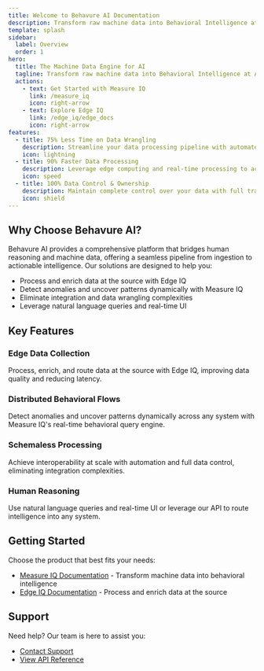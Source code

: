 ```yaml
---
title: Welcome to Behavure AI Documentation
description: Transform raw machine data into Behavioral Intelligence at AI speed with Measure IQ and Edge IQ
template: splash
sidebar:
  label: Overview
  order: 1
hero:
  title: The Machine Data Engine for AI
  tagline: Transform raw machine data into Behavioral Intelligence at AI speed
  actions:
    - text: Get Started with Measure IQ
      link: /measure_iq
      icon: right-arrow
    - text: Explore Edge IQ
      link: /edge_iq/edge_docs
      icon: right-arrow
features:
  - title: 75% Less Time on Data Wrangling
    description: Streamline your data processing pipeline with automated workflows and intelligent processing
    icon: lightning
  - title: 90% Faster Data Processing
    description: Leverage edge computing and real-time processing to accelerate your data operations
    icon: speed
  - title: 100% Data Control & Ownership
    description: Maintain complete control over your data with full transparency and compliance
    icon: shield
---
```


## Why Choose Behavure AI?

Behavure AI provides a comprehensive platform that bridges human reasoning and machine data, offering a seamless pipeline from ingestion to actionable intelligence. Our solutions are designed to help you:

- Process and enrich data at the source with Edge IQ
- Detect anomalies and uncover patterns dynamically with Measure IQ
- Eliminate integration and data wrangling complexities
- Leverage natural language queries and real-time UI

## Key Features

### Edge Data Collection

Process, enrich, and route data at the source with Edge IQ, improving data quality and reducing latency.

### Distributed Behavioral Flows

Detect anomalies and uncover patterns dynamically across any system with Measure IQ's real-time behavioral query engine.

### Schemaless Processing

Achieve interoperability at scale with automation and full data control, eliminating integration complexities.

### Human Reasoning

Use natural language queries and real-time UI or leverage our API to route intelligence into any system.

## Getting Started

Choose the product that best fits your needs:

- [Measure IQ Documentation](/measure_iq/measure_docs) - Transform machine data into behavioral intelligence
- [Edge IQ Documentation](/edge_iq/edge_docs) - Process and enrich data at the source

## Support

Need help? Our team is here to assist you:

- [Contact Support](mailto:support@behavure.ai)
- [View API Reference](/api)
